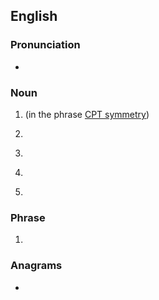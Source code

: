 ==English==
{{wikipedia|Current Procedural Terminology}}

===Pronunciation===
* {{audio|en|En-au-CPT.ogg|Audio (AU)}}

===Noun===
{{en-noun|~}}

# {{lb|en|physics}} {{init of|en|[[charge]], [[parity]], [[time]]-[[reversal]]|nodot=1}} (in the phrase [[CPT symmetry]])
# {{lb|en|medicine}} {{init of|en|[[current]] [[procedure]] [[terminology]]}}
# {{abbr of|en|carpet}} {{rfex|en}}
# {{label|en|US|dated|_|pejorative|_|slang|sometimes reclaimed}} {{init of|en|Colored People's Time}}
# {{lb|en|advertising}} {{initialism of|en|[[cost]] [[per]] [[thousand]]}}
#: {{synonyms|en|CPM}}

===Phrase===
{{en-phrase}}

# {{lb|en|incoterm}} {{init of|en|Carriage Paid To}}

===Anagrams===
* {{anagrams|en|a=cpt|PCT|PTC|TCP|TPC|pct}}